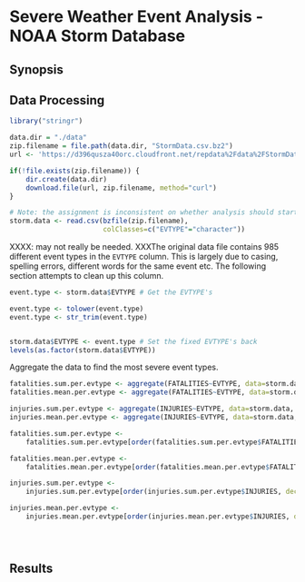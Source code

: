# Severe Weather Event Analysis - NOAA Storm Database

## Synopsis

## Data Processing

```r
library("stringr")

```



```r
data.dir = "./data"
zip.filename = file.path(data.dir, "StormData.csv.bz2")
url <- 'https://d396qusza40orc.cloudfront.net/repdata%2Fdata%2FStormData.csv.bz2'

if(!file.exists(zip.filename)) {
    dir.create(data.dir)
    download.file(url, zip.filename, method="curl")
}

```

```r
# Note: the assignment is inconsistent on whether analysis should start from the csv file or from the csv.bz2 file. I have chosen the later.
storm.data <- read.csv(bzfile(zip.filename), 
                       colClasses=c("EVTYPE"="character"))
```

XXXX: may not really be needed. XXXThe original data file contains 985 different event types in the `EVTYPE` column. This is largely due to casing, spelling errors, different words for the same event etc. The following section attempts to clean up this column.  
```r

event.type <- storm.data$EVTYPE # Get the EVTYPE's

event.type <- tolower(event.type)
event.type <- str_trim(event.type)


storm.data$EVTYPE <- event.type # Set the fixed EVTYPE's back
levels(as.factor(storm.data$EVTYPE))
```

Aggregate the data to find the most severe event types.
```r
fatalities.sum.per.evtype <- aggregate(FATALITIES~EVTYPE, data=storm.data, sum)
fatalities.mean.per.evtype <- aggregate(FATALITIES~EVTYPE, data=storm.data, mean)

injuries.sum.per.evtype <- aggregate(INJURIES~EVTYPE, data=storm.data, sum)
injuries.mean.per.evtype <- aggregate(INJURIES~EVTYPE, data=storm.data, mean)

fatalities.sum.per.evtype <- 
    fatalities.sum.per.evtype[order(fatalities.sum.per.evtype$FATALITIES, decreasing = TRUE), ]

fatalities.mean.per.evtype <- 
    fatalities.mean.per.evtype[order(fatalities.mean.per.evtype$FATALITIES, decreasing = TRUE), ]

injuries.sum.per.evtype <- 
    injuries.sum.per.evtype[order(injuries.sum.per.evtype$INJURIES, decreasing = TRUE), ]

injuries.mean.per.evtype <- 
    injuries.mean.per.evtype[order(injuries.mean.per.evtype$INJURIES, decreasing = TRUE), ]





```




## Results